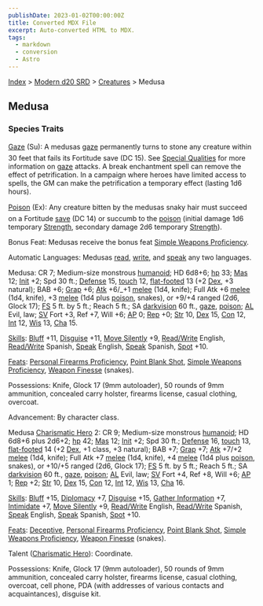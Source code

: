 ```yaml
---
publishDate: 2023-01-02T00:00:00Z
title: Converted MDX File
excerpt: Auto-converted HTML to MDX.
tags:
  - markdown
  - conversion
  - Astro
---
```






[Index](-index) > [Modern d20 SRD](modern-d20-srd-index) > [Creatures](modern-d20-srd-creatures-index) > Medusa




## Medusa


### Species Traits


[Gaze](modern-d20-srd-special-abilities-gaze) (Su): A medusas [gaze](modern-d20-srd-special-abilities-gaze) permanently turns to stone any creature within 30 feet that fails its Fortitude save (DC 15). See [Special Qualities](modern-d20-srd-creatures-creature-overview) for more information on [gaze](modern-d20-srd-special-abilities-gaze) attacks. A break enchantment spell can remove the effect of petrification. In a campaign where heroes have limited access to spells, the GM can make the petrification a temporary effect (lasting 1d6 hours).


[Poison](modern-d20-srd-special-abilities-poison) (Ex): Any creature bitten by the medusas snaky hair must succeed on a Fortitude [save](modern-d20-srd-basics-saving-throws) (DC 14) or succumb to the [poison](modern-d20-srd-special-abilities-poison) (initial damage 1d6 temporary [Strength](modern-d20-srd-basics-ability-scores), secondary damage 2d6 temporary [Strength](modern-d20-srd-basics-ability-scores)).


Bonus Feat: Medusas receive the bonus feat [Simple Weapons Proficiency](modern-d20-srd-feats-simple-weapons-proficiency).


Automatic Languages: Medusas [read](modern-d20-srd-skills-read-write-language), [write](modern-d20-srd-skills-read-write-language), and [speak](modern-d20-srd-skills-speak-language) any two languages.


Medusa: CR 7; Medium-size monstrous [humanoid](modern-d20-srd-creature-types-humanoid); HD 6d8+6; [hp](modern-d20-srd-combat-hit-points) 33; [Mas](modern-d20-srd-creatures-creature-overview) 12; [Init](modern-d20-srd-combat-initiative) +2; Spd 30 ft.; [Defense](modern-d20-srd-combat-defense) 15, [touch](modern-d20-srd-combat-attack-actions) 12, [flat-footed](modern-d20-srd-combat-surprise) 13 (+2 [Dex](modern-d20-srd-basics-ability-scores), +3 natural); BAB +6; [Grap](modern-d20-srd-combat-grapple) +6; [Atk](modern-d20-srd-combat-attack-roll) +6/_+1 [melee](modern-d20-srd-combat-attack-roll) (1d4, knife); Full Atk +6 [melee](modern-d20-srd-combat-attack-roll) (1d4, knife), +3 [melee](modern-d20-srd-combat-attack-roll) (1d4 plus [poison](modern-d20-srd-special-abilities-poison), snakes), or +9/+4 ranged (2d6, Glock 17); [FS](modern-d20-srd-creatures-creature-overview) 5 ft. by 5 ft.; Reach 5 ft.; SA [darkvision](modern-d20-srd-special-abilities-darkvision) 60 ft., [gaze](modern-d20-srd-special-abilities-gaze), [poison](modern-d20-srd-special-abilities-poison); [AL](modern-d20-srd-basics-allegiances) Evil, law; [SV](modern-d20-srd-basics-saving-throws) Fort +3, Ref +7, Will +6; [AP](modern-d20-srd-creatures-creature-overview) 0; [Rep](modern-d20-srd-creatures-creature-overview) +0; [Str](modern-d20-srd-basics-ability-scores) 10, [Dex](modern-d20-srd-basics-ability-scores) 15, [Con](modern-d20-srd-basics-ability-scores) 12, [Int](modern-d20-srd-basics-ability-scores) 12, [Wis](modern-d20-srd-basics-ability-scores) 13, [Cha](modern-d20-srd-basics-ability-scores) 15.


[Skills](modern-d20-srd-skills-index): [Bluff](modern-d20-srd-skills-bluff) +11, [Disguise](modern-d20-srd-skills-disguise) +11, [Move Silently](modern-d20-srd-skills-move-silently) +9, [Read/Write](modern-d20-srd-skills-read-write-language) English, [Read/Write](modern-d20-srd-skills-read-write-language) Spanish, [Speak](modern-d20-srd-skills-speak-language) English, [Speak](modern-d20-srd-skills-speak-language) Spanish, [Spot](modern-d20-srd-skills-spot) +10.


[Feats](modern-d20-srd-feats-index): [Personal Firearms Proficiency](modern-d20-srd-feats-personal-firearms-proficiency), [Point Blank Shot](modern-d20-srd-feats-point-blank-shot), [Simple Weapons Proficiency](modern-d20-srd-feats-simple-weapons-proficiency), [Weapon Finesse](modern-d20-srd-feats-weapon-finesse) (snakes).


Possessions: Knife, Glock 17 (9mm autoloader), 50 rounds of 9mm ammunition, concealed carry holster, firearms license, casual clothing, overcoat.


Advancement: By character class.


Medusa [Charismatic
  Hero](modern-d20-srd-classes-basic-charismatic-hero) 2: CR 9; Medium-size monstrous [humanoid](modern-d20-srd-creature-types-humanoid); HD 6d8+6 plus 2d6+2; [hp](modern-d20-srd-combat-hit-points) 42; [Mas](modern-d20-srd-creatures-creature-overview) 12; [Init](modern-d20-srd-combat-initiative) +2; Spd 30 ft.; [Defense](modern-d20-srd-combat-defense) 16, [touch](modern-d20-srd-combat-attack-actions) 13, [flat-footed](modern-d20-srd-combat-surprise) 14 (+2 [Dex](modern-d20-srd-basics-ability-scores), +1 class, +3 natural); BAB +7; [Grap](modern-d20-srd-combat-grapple) +7; [Atk](modern-d20-srd-combat-attack-roll) +7/+2 [melee](modern-d20-srd-combat-attack-roll) (1d4, knife); Full Atk +7 [melee](modern-d20-srd-combat-attack-roll) (1d4, knife), +4 [melee](modern-d20-srd-combat-attack-roll) (1d4 plus [poison](modern-d20-srd-special-abilities-poison), snakes), or +10/+5 ranged (2d6, Glock 17); [FS](modern-d20-srd-creatures-creature-overview) 5 ft. by 5 ft.; Reach 5 ft.; SA [darkvision](modern-d20-srd-special-abilities-darkvision) 60 ft., [gaze](modern-d20-srd-special-abilities-gaze), [poison](modern-d20-srd-special-abilities-poison); [AL](modern-d20-srd-basics-allegiances) Evil, law; [SV](modern-d20-srd-basics-saving-throws) Fort +4, Ref +8, Will +6; [AP](modern-d20-srd-creatures-creature-overview) 1; [Rep](modern-d20-srd-creatures-creature-overview) +2; [Str](modern-d20-srd-basics-ability-scores) 10, [Dex](modern-d20-srd-basics-ability-scores) 15, [Con](modern-d20-srd-basics-ability-scores) 12, [Int](modern-d20-srd-basics-ability-scores) 12, [Wis](modern-d20-srd-basics-ability-scores) 13, [Cha](modern-d20-srd-basics-ability-scores) 16.


[Skills](modern-d20-srd-skills-index): [Bluff](modern-d20-srd-skills-bluff) +15, [Diplomacy](modern-d20-srd-skills-diplomacy) +7, [Disguise](modern-d20-srd-skills-disguise) +15, [Gather Information](modern-d20-srd-skills-gather-information) +7, [Intimidate](modern-d20-srd-skills-intimidate) +7, [Move Silently](modern-d20-srd-skills-move-silently) +9, [Read/Write](modern-d20-srd-skills-read-write-language) English, [Read/Write](modern-d20-srd-skills-read-write-language) Spanish, [Speak](modern-d20-srd-skills-speak-language) English, [Speak](modern-d20-srd-skills-speak-language) Spanish, [Spot](modern-d20-srd-skills-spot) +10.


[Feats](modern-d20-srd-feats-index): [Deceptive](modern-d20-srd-feats-deceptive), [Personal Firearms Proficiency](modern-d20-srd-feats-personal-firearms-proficiency), [Point Blank Shot](modern-d20-srd-feats-point-blank-shot), [Simple Weapons Proficiency](modern-d20-srd-feats-simple-weapons-proficiency), [Weapon Finesse](modern-d20-srd-feats-weapon-finesse) (snakes).


Talent ([Charismatic
  Hero](modern-d20-srd-classes-basic-charismatic-hero)): Coordinate.


Possessions: Knife, Glock 17 (9mm autoloader), 50 rounds of 9mm ammunition, concealed carry holster, firearms license, casual clothing, overcoat, cell phone, PDA (with addresses of various contacts and acquaintances), disguise kit.



